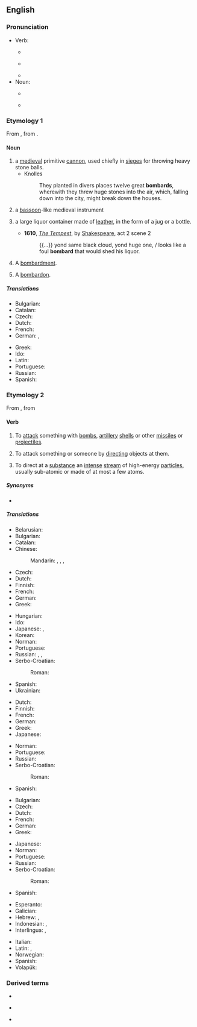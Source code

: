 {{also|Bombard}}
==English==

===Pronunciation===
* Verb:
** {{a|UK}} {{IPA|/ˌbɒmˈbɑːd/|lang=en}}
** {{a|US}} {{IPA|/ˌbɑmˈbɑɹd/|/bəmˈbɑɹd/|lang=en}}
** {{audio|en-us-bombard.ogg|Audio (US)|lang=en}}
* Noun:
** {{a|UK}} {{IPA|/ˈbɒmˌbɑːd/|lang=en}}
** {{a|US}} {{IPA|/ˈbɑmˌbɑɹd/|lang=en}}

===Etymology 1===
From {{etyl|frm|en}} {{m|frm|bombarde||a bombard, mortar, catapult"; also "a bassoon-like musical instrument}}, from {{etyl|la|en}} {{m|la|bombus||buzzing; booming}}.

====Noun====
{{en-noun}}

# a [[medieval]] primitive [[cannon]], used chiefly in [[siege]]s for throwing heavy stone balls.
#* Knolles
#*: They planted in divers places twelve great '''bombards''', wherewith they threw huge stones into the air, which, falling down into the city, might break down the houses.
# {{lb|en|obsolete}} a [[bassoon]]-like medieval instrument
# {{lb|en|obsolete}} a large liquor container made of [[leather]], in the form of a jug or a bottle.
#* '''1610''', ''[[s:The Tempest|The Tempest]]'', by [[w:William Shakespeare|Shakespeare]], act 2 scene 2
#*: {{...}} yond same black cloud, yond huge one, / looks like a foul '''bombard''' that would shed his liquor.
# {{lb|en|poetic|rare}} A [[bombardment]].
#: {{rfquotek|Joel Barlow}}
# {{lb|en|music}} A [[bombardon]].

=====Translations=====
{{trans-top|medieval primitive cannon}}
* Bulgarian: {{t|bg|бомба́рда|f}}
* Catalan: {{t+|ca|bombarda|f}}
* Czech: {{t+|cs|bombarda|f}}
* Dutch: {{t|nl|bombarde}}
* French: {{t+|fr|bombarde|f}}
* German: {{t|de|Bombarde|f}}, {{t+|de|Donnerbüchse|f}}
{{trans-mid}}
* Greek: {{t+|el|βομβάρδα|f}}
* Ido: {{t+|io|bombardilo}}
* Latin: {{t|la|bombarda|f}}
* Portuguese: {{t+|pt|bombarda|f}}
* Russian: {{t+|ru|бомба́рда|f}}
* Spanish: {{t+|es|bombarda|f}}
{{trans-bottom}}

===Etymology 2===
From {{etyl|fr|en}} {{m|fr|bombarder}}, from {{etyl|frm|en}} {{m|frm|bombarde||a bombard}}

====Verb====
{{en-verb}}

# To [[attack]] something with [[bomb]]s, [[artillery]] [[shell]]s or other [[missile]]s or [[projectile]]s.
# {{lb|en|figuratively}} To attack something or someone by [[directing]] objects at them.
# {{lb|en|physics}} To direct at a [[substance]] an [[intense]] [[stream]] of high-energy [[particle]]s, usually sub-atomic or made of at most a few atoms.

=====Synonyms=====
* {{l|en|bomb}}

=====Translations=====
{{trans-top|to attack something with bombs, artillery shells, or other missiles}}
* Belarusian: {{t|be|бамбава́ць|impf}}
* Bulgarian: {{t+|bg|бомбарди́рам|impf|pf}}
* Catalan: {{t+|ca|bombardejar}}
* Chinese:
*: Mandarin: {{t+|cmn|砲擊}}, {{t+|cmn|炮击|tr=pàojī}}, {{t+|cmn|轟擊}}, {{t+|cmn|轰击|tr=hōngjī}}
* Czech: {{t+|cs|bombardovat}}
* Dutch: {{t+|nl|bombarderen}}
* Finnish: {{t+|fi|pommittaa}}
* French: {{t+|fr|bombarder}}
* German: {{t+|de|bombardieren}}
* Greek: {{t+|el|βομβαρδίζω}}
{{trans-mid}}
* Hungarian: {{t+|hu|ágyúz}}
* Ido: {{t+|io|bombardar}}
* Japanese: {{t+|ja|爆撃|alt=爆撃する|tr=bakugeki suru}}, {{t+|ja|砲撃|alt=砲撃する|tr=hōgeki suru}}
* Korean: {{t+|ko|폭격하다}}
* Norman: {{t|nrf|bombarder}} {{q|Jersey}}
* Portuguese: {{t+|pt|bombardear}}
* Russian: {{t+|ru|бомбарди́ровать|impf|pf}}, {{t+|ru|бомби́ть|impf}}, {{t+|ru|разбомби́ть|pf}}
* Serbo-Croatian:
*: Roman: {{t+|sh|bombardírati}}
* Spanish: {{t+|es|bombardear}}
* Ukrainian: {{t|uk|бомбарду­ва́ти|impf}}
{{trans-bottom}}

{{trans-top|to attack something or someone by directing objects at them}}
* Dutch: {{t+|nl|bekogelen}}
* Finnish: {{t+|fi|pommittaa}}
* French: {{t+|fr|bombarder}}
* German: {{t+|de|bombardieren}}
* Greek: {{t+|el|βομβαρδίζω}}
* Japanese: {{t|ja|浴びせる|tr=abiseru}}
{{trans-mid}}
* Norman: {{t|nrf|bombarder}} {{q|Jersey}}
* Portuguese: {{t+|pt|bombardear}}
* Russian: {{t+|ru|бомбарди́ровать|impf|pf}}
* Serbo-Croatian:
*: Roman: {{t+|sh|bombardírati}}
* Spanish: {{t+|es|bombardear}}
{{trans-bottom}}

{{trans-top|to direct at a substance an intense stream of high-energy particles, usually sub-atomic or made of at most a few atoms}}
* Bulgarian: {{t+|bg|бомбарди́рам|impf|pf}}
* Czech: {{t+|cs|bombardovat}}
* Dutch: {{t+|nl|bombarderen}}
* French: {{t+|fr|bombarder}}
* German: {{t+|de|bombardieren}}
* Greek: {{t+|el|βομβαρδίζω}}
{{trans-mid}}
* Japanese: {{t+|ja|照射|alt=照射する|tr=shōsha suru}}
* Norman: {{t|nrf|bombarder}} {{q|Jersey}}
* Portuguese: {{t+|pt|bombardear}}
* Russian: {{t+|ru|бомбарди́ровать|impf|pf}}
* Serbo-Croatian:
*: Roman: {{t+|sh|bombardírati}}
* Spanish: {{t+|es|bombardear}}
{{trans-bottom}}

{{checktrans-top}}
* Esperanto: {{t-check|eo|bombardi}}
* Galician: {{t-check|gl|bombardear}}
* Hebrew: {{t-check|he|להפציץ|tr=le'haftzytz}} {{q|to attack with bombs or missiles}}, {{t-check|he|להפגיז|tr=le'hafgyz}} {{q|to attack with artillery shells}}
* Indonesian: {{t-check|id|bom|alt=membomi}}, {{t-check|id|borbardir|alt=memborbardir}}
* Interlingua: {{t-check|ia|bombardar}}, {{t-check|ia|bombar}}
{{trans-mid}}
* Italian: {{t-check|it|bombardare}}
* Latin: {{t-check|la|urbem tormentis verberare}}, {{t-check|la|bombardare}}
* Norwegian: {{t-check|no|bombe}}
* Spanish: {{t-check|es|bombardear}}
* Volapük: {{t-check|vo|boumön}}
{{trans-bottom}}

===Derived terms===
{{rel-top3|Terms derived from the noun or verb ''bombard''}}
* {{l|en|bombardier}}
{{rel-mid3}}
* {{l|en|bombardment}}
{{rel-mid3}}
* {{l|en|bombard phrase}}
{{rel-bottom}}